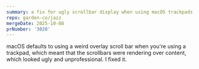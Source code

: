 ```yaml
---
summary: a fix for ugly scrollbar display when using macOS trackpads
repo: garden-co/jazz
mergeDate: 2025-10-08
prNumber: '3020'
---
```

macOS defaults to using a weird overlay scroll bar when you're using a trackpad, which meant that the scrollbars were rendering over content, which looked ugly and unprofessional. I fixed it.
